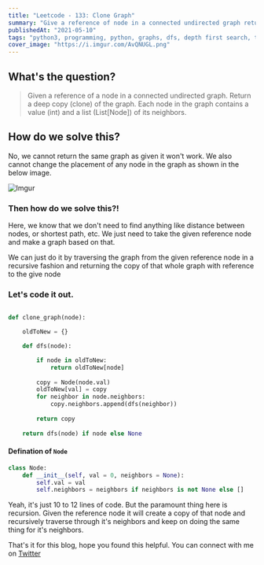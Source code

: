 ```yaml
---
title: "Leetcode - 133: Clone Graph"
summary: "Give a reference of node in a connected undirected graph return a deep copy of that graph"
publishedAt: "2021-05-10"
tags: "python3, programming, python, graphs, dfs, depth first search, traversal, graph traversal, dsa, algorithm, interview questions"
cover_image: "https://i.imgur.com/AvQNUGL.png"
---
```


## What's the question?

<blockquote>
  Given a reference of a node in a connected undirected graph. Return a deep
  copy (clone) of the graph. Each node in the graph contains a value (int) and a
  list (List[Node]) of its neighbors.
</blockquote>

## How do we solve this?

No, we cannot return the same graph as given it won't work. We also cannot change the placement of any node in the graph as shown in the below image.

![Imgur](https://i.imgur.com/ymG8WUZ.png)

### Then how do we solve this?!

Here, we know that we don't need to find anything like distance between nodes, or shortest path, etc. We just need to take the given reference node and make a graph based on that.

We can just do it by traversing the graph from the given reference node in a recursive fashion and returning the copy of that whole graph with reference to the give node

### Let's code it out.

```dart:clone_graph.py

def clone_graph(node):

    oldToNew = {}

    def dfs(node):

        if node in oldToNew:
            return oldToNew[node]
        
        copy = Node(node.val)
        oldToNew[val] = copy
        for neighbor in node.neighbors:
            copy.neighbors.append(dfs(neighbor))
        
        return copy
    
    return dfs(node) if node else None
```

#### Defination of `Node`

```dart:node.py
class Node:
    def __init__(self, val = 0, neighbors = None):
        self.val = val
        self.neighbors = neighbors if neighbors is not None else []
```

Yeah, it's just 10 to 12 lines of code. But the paramount thing here is recursion. Given the reference node it will create a copy of that node and recursively traverse through it's neighbors and keep on doing the same thing for it's neighbors.



That's it for this blog, hope you found this helpful. You can connect with me on <a target="_blank" href="https://twitter.com/saglanivatsal">Twitter</a>
